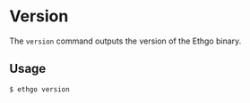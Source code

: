 
# Version

The `version` command outputs the version of the Ethgo binary.

## Usage

```shell
$ ethgo version
```
